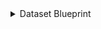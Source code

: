 <details>
<summary> Dataset Blueprint </summary>

```json showLineNumbers
{
  "identifier": "gcpBigQueryDataset",
  "description": "This blueprint represents a GCP BigQuery dataset in our software catalog",
  "title": "BigQuery Dataset",
  "icon": "GoogleCloud",
  "schema": {
    "properties": {
      "location": {
        "title": "Location",
        "type": "string"
      },
      "lastModified": {
        "type": "string",
        "title": "Last Modified",
        "format": "date-time"
      },
      "createdTime": {
        "type": "string",
        "title": "Create Time",
        "format": "date-time"
      }
    },
    "required": []
  },
  "mirrorProperties": {},
  "calculationProperties": {},
  "aggregationProperties": {},
  "relations": {
    "project": {
      "title": "Project",
      "target": "gcpProject",
      "required": false,
      "many": false
    }
  }
}
```

</details>
